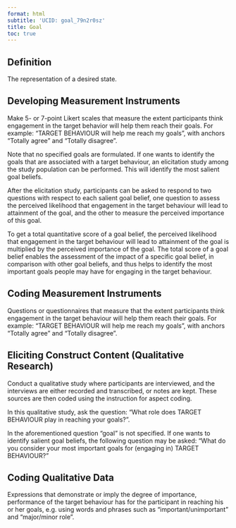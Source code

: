 ```yaml
---
format: html
subtitle: 'UCID: goal_79n2r0sz'
title: Goal
toc: true
---
```


## Definition

The representation of a desired state.

## Developing Measurement Instruments

Make 5- or 7-point Likert scales that measure the extent participants think engagement in the target behavior will help them reach their goals. For example: "TARGET BEHAVIOUR will help me reach my goals", with anchors "Totally agree" and "Totally disagree".

Note that no specified goals are formulated. If one wants to identify the goals that are associated with a target behaviour, an elicitation study among the study population can be performed. This will identify the most salient goal beliefs. 

After the elicitation study,  participants can be asked to respond to two questions with respect to each salient goal belief, one question to assess the perceived likelihood that engagement in the target behaviour will lead to attainment of the goal, and the other to measure the perceived importance of this goal. 

To get a total quantitative score of a goal belief, the perceived likelihood that engagement in the target behaviour will lead to attainment of the goal is multiplied by the perceived importance of the goal. The total score of a goal belief enables the assessment of the impact of a specific goal belief, in comparison with other goal beliefs, and thus helps to identify the most important goals people may have for engaging in the target behaviour.


## Coding Measurement Instruments

Questions or questionnaires that measure that the extent participants think engagement in the target behaviour will help them reach their goals. For example: "TARGET BEHAVIOUR will help me reach my goals", with anchors "Totally agree" and "Totally disagree".


## Eliciting Construct Content (Qualitative Research)

Conduct a qualitative study where participants are interviewed, and the interviews are either recorded and transcribed, or notes are kept. These sources are then coded using the instruction for aspect coding.

In this qualitative study, ask the question: "What role does TARGET BEHAVIOUR play in reaching your goals?".

In the aforementioned question "goal" is not specified. If one wants to identify salient goal beliefs, the following question may be asked: "What do you consider your most important goals for (engaging in) TARGET BEHAVIOUR?"  

## Coding Qualitative Data

Expressions that demonstrate or imply the degree of importance, performance of the target behaviour has for the participant in reaching his or her goals, e.g. using words and phrases such as "important/unimportant" and "major/minor role".




